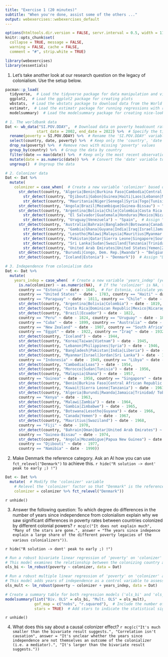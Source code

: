 ```yaml
---
title: "Exercise 1 (20 minutes)"
subtitle: "When you're done, assist some of the others ..."
output: webexercises::webexercises_default
---
```


```r
options(htmltools.dir.version = FALSE, servr.interval = 0.5, width = 115, digits = 2)
knitr::opts_chunk$set(
  collapse = TRUE, message = FALSE, 
  warning = FALSE, cache = FALSE,
  comment = "#", strip.white = TRUE)

library(webexercises)
library(essentials)
```

1. Let's take another look at our research question on the legacy of colonialism. Use the setup below.

```r
pacman::p_load(
  tidyverse,  # Load the tidyverse package for data manipulation and visualization
  ggplot2,  # Load the ggplot2 package for creating plots
  wbstats,  # Load the wbstats package to download data from the World Bank
  estimatr,  # Load the estimatr package for running regressions with robust standard errors
  modelsummary)  # Load the modelsummary package for creating nice-looking regression tables

# 1. The worldbank data
Dat <- wb_data("SI.POV.DDAY",  # Download data on poverty headcount ratio at $1.90 a day from the World Bank
              start_date = 2002, end_date = 2022) %>%  # Specify the time range for the data
  rename(poverty = SI.POV.DDAY) %>%  # Rename the 'SI.POV.DDAY' variable to 'poverty'
  select(country, date, poverty) %>%  # Keep only the 'country', 'date', and 'poverty' variables
  drop_na(poverty) %>%  # Remove rows with missing 'poverty' values
  group_by(country) %>%  # Group the data by country
  filter(date == max(date)) %>%  # Keep only the most recent observation for each country
  mutate(date = as.numeric(date)) %>%  # Convert the 'date' variable to numeric
  ungroup()  # Ungroup the data

# 2. Colonizer data
Dat <- Dat %>% 
  mutate(
    colonizer = case_when(  # Create a new variable 'colonizer' based on the country name
      str_detect(country, "Algeria|Benin|Burkina Faso|Cambodia|Central African Republic|Chad") |  # If the country name contains any of these strings...
        str_detect(country, "Djibouti|Gabon|Guinea|Haiti|Laos|Lebanon|Madagascar|Mali|Congo, Rep.|Cote D'Ivoire") | 
        str_detect(country, "Mauritania|Niger|Senegal|Syria|Togo|Tunisia|Vietnam") ~ "France",  # ...then assign "France" as the colonizer
      str_detect(country, "Angola|Brazil|Mozambique|Guinea-Bissau") ~ "Portugal",  # Similarly, assign "Portugal" for these countries
      str_detect(country, "Argentina|Bolivia|Chile|Colombia|Costa Rica|Cuba|Dominican Republic|Ecuador") |
        str_detect(country, "El Salvador|Guatemala|Honduras|Mexico|Nicaragua|Panama|Paraguay|Peru") |
        str_detect(country, "Uruguay|Venezuela") ~ "Spain",  # Assign "Spain" for these countries
      str_detect(country, "Australia|Bahrain|Bangladesh|Botswana|Canada|Cyprus|Egypt|Fiji") |
        str_detect(country, "Gambia|Ghana|Guyana|India|Iraq|Israel|Jamaica|Jordan|Kenya|Kuwait") |
        str_detect(country, "Lesotho|Malawi|Malaysia|Mauritius|Myanmar|New Zealand|Nigeria|Oman") |
        str_detect(country, "Pakistan|Qatar|Sierra Leone|Singapore|South Africa") |
        str_detect(country, "Sri Lanka|Sudan|Swaziland|Tanzania|Trinidad/Tobago|Uganda") |
        str_detect(country, "United Arab Emirates|United States|Yemen|Zambia|Zimbabwe") ~ "Britain",  # Assign "Britain" for these countries
      str_detect(country, "Burundi|Congo, Dem. Rep.|Rwanda") ~ "Belgium",  # Assign "Belgium" for these countries
      str_detect(country, "Iceland|Estonia") ~ "Denmark"))  # Assign "Denmark" for these countries

# 3. Independence from colonialism data
Dat <- Dat %>% 
  mutate(
    years_indep = case_when(  # Create a new variable 'years_indep' (years of independence) based on the country and colonization history
      is.na(colonizer) ~ as.numeric(NA),  # If the 'colonizer' is NA, then 'years_indep' is also NA
      country == "Estonia" ~ date - 1645,  # For Estonia, calculate years of independence since 1645
      country == "United States" ~ date - 1783, country == "Haiti" ~ date - 1804,  # Similar calculations for other countries based on their independence years
      country == "Paraguay" ~ date - 1811, country == "Chile" ~ date - 1818,
      str_detect(country, "Argentina|Bolivia|Colombia") ~ date - 1819,
      str_detect(country, "Costa Rica|Dominican Republic|Mexico|Nicaragua|Panama|El Salvador|Guatemala|Honduras|Venezuela") ~ date - 1821,
      str_detect(country, "Brazil|Ecuador") ~ date - 1822,
      country == "Peru" ~ date - 1824, country == "Uruguay" ~ date - 1828,
      country == "Cuba" ~ date - 1899, country == "Australia" ~ date - 1901,
      country == "New Zealand" ~ date - 1907, country == "South Africa" ~ date - 1910,
      country == "Egypt" ~ date - 1922, country == "Iraq" ~ date - 1932,
      str_detect(country, "Iceland") ~ date - 1944,
      str_detect(country, "Korea|Taiwan|Vietnam") ~ date - 1945,
      str_detect(country, "Lebanon|Philippines|Syria") ~ date - 1946,
      str_detect(country, "Bangladesh|Pakistan|India|Liberia") ~ date - 1947,
      str_detect(country, "Myanmar|Israel|Jordan|Sri Lanka") ~ date - 1948,
      country == "Indonesia" ~ date - 1949, country == "Libya" ~ date - 1951,
      str_detect(country, "Cambodia|Loas") ~ date - 1954,
      str_detect(country, "Morocco|Sudan|Tunisia") ~ date - 1956,
      str_detect(country, "Malaysia|Ghana") ~ date - 1957,
      country == "Guinea" ~ date - 1958, country == "Singapore" ~ date - 1959,
      str_detect(country, "Benin|Burkina Faso|Central African Republic|Chad|Congo, Dem. Rep.|Congo, Rep.|Code D'Ivoire|Mali|Mauritania|Niger|Nigeria|Senegal|Gabon|Somalia|Togo") ~ date - 1960,
      str_detect(country, "Kuwait|Sierra Leone|Tanzania") ~ date - 1961,
      str_detect(country, "Algeria|Burundi|Rwanda|Jamaica|Trinidad/ Tobago|Uganda") ~ date - 1962,
      country == "Kenya" ~ date - 1963,
      str_detect(country, "Malawi|Zambia") ~ date - 1964,
      str_detect(country, "Gambia|Zimbabwe") ~ date - 1965,
      str_detect(country, "Botswana|Lesotho|Guyana") ~ date - 1966,
      str_detect(country, "Canada|Yemen") ~ date - 1967,
      str_detect(country, "Mauritius|Swaziland") ~ date - 1968,
      country == "Fiji" ~ date - 1970,
      str_detect(country, "Bahrain|Oman|Qatar|United Arab Emirates") ~ date - 1971,
      country == "Guinea-Bissau" ~ date - 1974,
      str_detect(country, "Angola|Mozambigue|Papua New Guinea") ~ date - 1975,
      country == "Djibouti" ~ date - 1977, 
      country == "Namibia" ~ date - 1990))
```

2. Make Denmark the reference category. Ask an AI how you can use `fct_relevel("Denmark")` to achieve this.
`r hide("R solution -> dont' peak to early ;) !")`
```r
Dat <- Dat %>%
  mutate(  # Modify the 'colonizer' variable
    # Relevel the 'colonizer' factor so that "Denmark" is the reference category
    colonizer = colonizer %>% fct_relevel("Denmark"))  
```
`r unhide()`

3. Answer the following question: To which degree do differences in the number of years since independence from colonialism explain why we saw significant differences in poverty rates between countries colonized by different colonial powers? `r mcq(c("It does not explain much", "Many of the stars are gone.", answer = "The years since indepence explain a large share of the different poverty legacies of the various colonializers"))`. 

`r hide("R solution -> dont' peak to early ;) !")`
```r
# Run a robust bivariate linear regression of 'poverty' on 'colonizer' using the 'Dat' dataset. 
# This model examines the relationship between the colonizing country and poverty levels.
ols_bi <- lm_robust(poverty ~ colonizer, data = Dat)  

# Run a robust multiple linear regression of 'poverty' on 'colonizer' and 'years_indep' (years of independence). 
# This model adds years of independence as a control variable to assess the impact of the colonizer while accounting for the time since independence.
ols_mult <- lm_robust(poverty ~ colonizer + years_indep, data = Dat)  

# Create a summary table for both regression models ('ols_bi' and 'ols_mult'), labeling them "Biv. OLS" and "Mult. OLS" respectively.
modelsummary(list("Biv. OLS" = ols_bi, "Mult. OLS" = ols_mult),   
             gof_map = c("nobs", "r.squared"),  # Include the number of observations ('nobs') and R-squared ('r.squared').
             stars = TRUE)  # Add stars to indicate the statistical significance.
```
`r unhide()`

4. What does this say about a causal colonizer effect? `r mcq(c("It's much smaller than the bivariate result suggests.", "Correlation isn't causation", answer = "It's unclear whether the years since independence are not themselves an outcome of the colonializer (i.e. a mediator).", "It's larger than the bivariate result suggests."))`